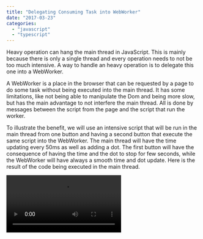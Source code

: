 ```yaml
---
title: "Delegating Consuming Task into WebWorker"
date: "2017-03-23"
categories: 
  - "javascript"
  - "typescript"
---
```


Heavy operation can hang the main thread in JavaScript. This is mainly because there is only a single thread and every operation needs to not be too much intensive. A way to handle an heavy operation is to delegate this one into a WebWorker.

A WebWorker is a place in the browser that can be requested by a page to do some task without being executed into the main thread. It has some limitations, like not being able to manipulate the Dom and being more slow, but has the main advantage to not interfere the main thread. All is done by messages between the script from the page and the script that run the worker.

To illustrate the benefit, we will use an intensive script that will be run in the main thread from one button and having a second button that execute the same script into the WebWorker. The main thread will have the time updating every 50ms as well as adding a dot. The first button will have the consequence of having the time and the dot to stop for few seconds, while the WebWorker will have always a smooth time and dot update. Here is the result of the code being executed in the main thread.

<video src="/videos/blog/MainThreadBlocking.mp4" controls/>

As you can see, when the button is click, the heavy process is taking so much of the processor that it hangs the whole thread. The clock stops ticking, the dots stop moving. However, looks at the result with WebWorker.

<video src="/videos/blog/MainThreadNonBlocking.mp4" controls/>

The animation keeps working with the dots and the clock is not interfered by calculation. At the end, it's more smooth because the main thread is not doing the heavy lifting -- the WebWorker is doing it.

The whole project is built in TypeSript which compile everything into JavaScript. The whole code can be found in this GitHub repository: https://github.com/MrDesjardins/TypeScriptWebWorker

The project contains 3 files. The main.ts which will create the two buttons and starts the timer for the clock and the dots. The algo.ts which contains an intensive, not efficient, way to calculate prime numbers. It has two parameters, the first is the number of iteration and the second a multiplier. The iteration is to find more than just one prime number, the multiplier is increasing with a random number a number to verify if it's a prime.

The slow button is executing the following code that disable the button, instantiate the algorithm class and execute it with a huge number. When it returns, it says that the data is back and enable the button.

```typescript
function slowFunction(): void { 
  $("#btn1").prop("disabled", true); 
  const algo = new Algorithm(); 
  const result = algo.calculatePrimes(50, 99887766554); 
  const $line = $("<p>").append("Result is returned"); 
  $("#main").append($line); $("#btn1").prop("disabled", false); } 
``` 

The WebWorker button is doing something different and needs more code. To execute code in the WebWorker we need to load the WebWorker and pass a message. To Receive the value back to the page from the WebWorker, we need to subscribe to an event.

```typescript
let worker: Worker; 
const callBack = (message: MessageEvent) => { 
  if (message.data.command === "done") { 
    const result = message.data.prime; 
    const $line = $("<p>").append("Result is returned"); 
    $("#main").append($line); }
     $("#btn2").prop("disabled", false); 
    }; 
    
    function slowFunctionWebWorker(): void { 
      $("#btn2").prop("disabled", true); 
      if (worker) { 
        worker.removeEventListener("message", callBack); 
        worker.terminate(); 
      } 
      worker = new Worker("output/webworker.js"); 
      worker.addEventListener("message", callBack, false);

      setTimeout(() => { 
        worker.postMessage({ multiplier: 50, iterations: 50000, }); 
        }, 1000); 
    }
  }
} 
``` 

The call back, is looking for which message is sent back. The string could have been anything, the important is that the WebWorker needs to send the same. This is the way to handle multiple messages and response between the page and WebWorker. In our case, we have only one method and one response so a single string is the only thing required which is called "done".

The button is disabled and make sure that if a previous worker existed to remove the response listener and termine this one. After, it creates the worker. This is done by using the Worker class and passing a relative path to the WebWorker JavaScript file. After, we need to subscribe to a worker which of type "message". This allows to pass messages between the page and the WebWorker. Finally, there is a timeout of 1 sec before passing the request command down. The reason is that we need some time to the WebWorker to instanciate and register to listen to command. As you can see the postMessage is the way to call the WebWorker with some arguments.

The WebWorker is using the same algorithm that the one execute in the main script which was loading it from an other module. To do that with WebWorker, we need to get more barebone which mean we cannot use the import syntax, but directly use requirejs.

```typescript
importScripts("../vendors/requirejs/require.js"); 
console.log("loaded"); 
requirejs.config({ baseUrl: ".", }); 
require(["algo"], 
function (algo_1) { 
  console.log("required"); //debugger; 
  self.addEventListener("message", (message: MessageEvent) => { 
    console.log("receive message begin"); 
    const origin = message.origin; 
    const iterations = message.data.iterations; 
    const multiplier = message.data.multiplier; 
    const algo = new algo_1.Algorithm(); 
    const result = algo.calculatePrimes(iterations, multiplier); 
    console.log("receive message end"); 
    (self as any).postMessage({ command: "done", primes: result }); 
  }); 
}); 
``` 

To load a script, we must use `importScripts` which will let us having `requirejs` to load the module. Then, we need to configure RequireJs with a minimum configuration. Then, we call require to load the algo module. A good thing is that you can use console.log as well as the debugger keyword to debug the WebWorker. Next, you need to subscribe to the "message" event to be able to receive the postMessage from the webpage. Once we receive a message, we get the parameters, instantiate the algorithm class and wait the result. Once the result is out, we postMessage back to the page. I had to cast to `any` to have access to postMessage (there is probably a better way).

The end result is way better and as you can see, the interface doesn't pay the price. However, if you have keen eyes, you also saw that I reduced the multiplier count from `99 887 766 554` to `50 000`. That is a lot less! Why? Because keeping the same huge value was killing the WebWorker. By that, I mean that the algorithm was running forever. The whole process was running more slowly than the main thread for an unknown reason to me (at this time I am writing this post). I'll have a future post about why it's slower, but for the moment, if you need to have some telemetry task, or small task that block the UI just for more than few seconds (but not too much!), it may be worth it to move some logic down to a WebWorker. Also, as you can see, TypeScript is totally possible with WebWorker without a lot of hassle which is a big plus for anyone working with TypeScript project.
